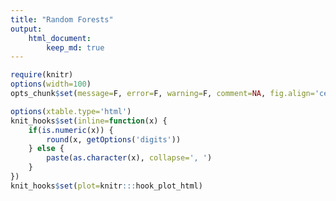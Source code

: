 ```yaml
---
title: "Random Forests"
output:
    html_document:
        keep_md: true
---
```


```r
require(knitr)
options(width=100)
opts_chunk$set(message=F, error=F, warning=F, comment=NA, fig.align='center', dpi=100, tidy=F, cache.path='.cache/', fig.path='fig/')

options(xtable.type='html')
knit_hooks$set(inline=function(x) {
    if(is.numeric(x)) {
        round(x, getOptions('digits'))
    } else {
        paste(as.character(x), collapse=', ')
    }
})
knit_hooks$set(plot=knitr:::hook_plot_html)
```